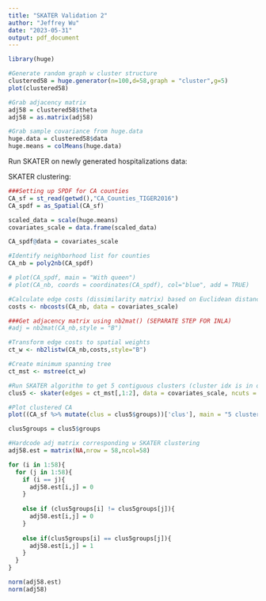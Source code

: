 ---
title: "SKATER Validation 2"
author: "Jeffrey Wu"
date: "2023-05-31"
output: pdf_document
---

```{r}
library(huge)

#Generate random graph w cluster structure
clustered58 = huge.generator(n=100,d=58,graph = "cluster",g=5)
plot(clustered58)

#Grab adjacency matrix 
adj58 = clustered58$theta
adj58 = as.matrix(adj58)

#Grab sample covariance from huge.data
huge.data = clustered58$data
huge.means = colMeans(huge.data)
```


Run SKATER on newly generated hospitalizations data: 

SKATER clustering: 

```{r}
###Setting up SPDF for CA counties 
CA_sf = st_read(getwd(),"CA_Counties_TIGER2016")
CA_spdf = as_Spatial(CA_sf)

scaled_data = scale(huge.means)
covariates_scale = data.frame(scaled_data)

CA_spdf@data = covariates_scale

#Identify neighborhood list for counties 
CA_nb = poly2nb(CA_spdf)

# plot(CA_spdf, main = "With queen")
# plot(CA_nb, coords = coordinates(CA_spdf), col="blue", add = TRUE)

#Calculate edge costs (dissimilarity matrix) based on Euclidean distance 
costs <- nbcosts(CA_nb, data = covariates_scale)

###Get adjacency matrix using nb2mat() (SEPARATE STEP FOR INLA)
#adj = nb2mat(CA_nb,style = "B")

#Transform edge costs to spatial weights 
ct_w <- nb2listw(CA_nb,costs,style="B")

#Create minimum spanning tree 
ct_mst <- mstree(ct_w)

#Run SKATER algorithm to get 5 contiguous clusters (cluster idx is in order of CA_sf)
clus5 <- skater(edges = ct_mst[,1:2], data = covariates_scale, ncuts = 4)

#Plot clustered CA
plot((CA_sf %>% mutate(clus = clus5$groups))['clus'], main = "5 cluster from SKATER")

clus5groups = clus5$groups

#Hardcode adj matrix corresponding w SKATER clustering 
adj58.est = matrix(NA,nrow = 58,ncol=58)

for (i in 1:58){
  for (j in 1:58){
    if (i == j){
      adj58.est[i,j] = 0
    }
    
    else if (clus5groups[i] != clus5groups[j]){
      adj58.est[i,j] = 0
    }
    
    else if(clus5groups[i] == clus5groups[j]){
      adj58.est[i,j] = 1
    }
  }
}

norm(adj58.est)  
norm(adj58)
```




